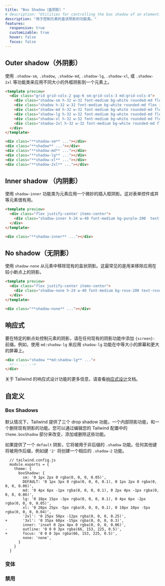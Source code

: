 ```yaml
---
title: "Box Shadow（盒阴影）"
# description: "Utilities for controlling the box shadow of an element."
description: "用于控制元素的盒状阴影的功能类。"
features:
  responsive: true
  customizable: true
  hover: false
  focus: false
---
```




## Outer shadow（外阴影）

<!-- Use the `.shadow-sm`, `.shadow`, `.shadow-md`, `.shadow-lg`, `.shadow-xl`, or `.shadow-2xl` utilities to apply different sized outer box shadows to an element. -->
使用 `.shadow-sm`, `.shadow`, `.shadow-md`, `.shadow-lg`, `.shadow-xl`, 或 `.shadow-2xl` 等功能类来应用不同大小的外框阴影到一个元素上。

```html indigo
<template preview>
  <div class="grid grid-cols-2 gap-6 sm:grid-cols-3 md:grid-cols-4">
    <div class="shadow-sm h-32 w-32 font-medium bg-white rounded-md flex items-center justify-center">.shadow-sm</div>
    <div class="shadow h-32 w-32 font-medium bg-white rounded-md flex items-center justify-center">.shadow</div>
    <div class="shadow-md h-32 w-32 font-medium bg-white rounded-md flex items-center justify-center">.shadow-md</div>
    <div class="shadow-lg h-32 w-32 font-medium bg-white rounded-md flex items-center justify-center">.shadow-lg</div>
    <div class="shadow-xl h-32 w-32 font-medium bg-white rounded-md flex items-center justify-center">.shadow-xl</div>
    <div class="shadow-2xl h-32 w-32 font-medium bg-white rounded-md flex items-center justify-center">.shadow-2xl</div>
  </div>
</template>

<div class="**shadow-sm** ..."></div>
<div class="**shadow** ..."></div>
<div class="**shadow-md** ..."></div>
<div class="**shadow-lg** ..."></div>
<div class="**shadow-xl** ..."></div>
<div class="**shadow-2xl** ..."></div>
```

## Inner shadow （内阴影）

<!-- Use the `shadow-inner` utility to apply a subtle inset box shadow to an element. This can be useful for things like form controls or wells. -->
使用 `shadow-inner` 功能类为元素应用一个微妙的插入框阴影。这对表单控件或井等元素很有用。

```html purple
<template preview>
  <div class="flex justify-center items-center">
    <div class="shadow-inner h-24 w-40 font-medium bg-purple-200  text-purple-500 rounded-md flex items-center justify-center">.shadow-inner</div>
  </div>
</template>

<div class="**shadow-inner** ..."></div>
```

## No shadow（无阴影）

<!-- Use `shadow-none` to remove an existing box shadow from an element. This is most commonly used to remove a shadow that was applied at a smaller breakpoint. -->
使用 `shadow-none` 从元素中移除现有的盒状阴影。这最常见的是用来移除应用在较小断点上的阴影。

```html rose
<template preview>
  <div class="flex justify-center items-center">
    <div class="shadow-none h-24 w-40 font-medium bg-rose-200 text-rose-500 rounded-md flex items-center justify-center">.shadow-none</div>
  </div>
</template>

<div class="**shadow-none** ..."></div>
```

<!-- ## Responsive -->
## 响应式

<!-- To control the shadow of an element at a specific breakpoint, add a `{screen}:` prefix to any existing shadow utility. For example, use `md:shadow-lg` to apply the `shadow-lg` utility at only medium screen sizes and above. -->
要在特定的断点处控制元素的阴影，请在任何现有的阴影功能中添加 `{screen}:` 前缀。例如，使用 `md:shadow-lg` 来应用 `shadow-lg` 功能在中等大小的屏幕和更大的屏幕上。

```html
<div class="shadow **md:shadow-lg** ...">
  <!-- ... -->
</div>
```

<!-- For more information about Tailwind's responsive design features, check out the [Responsive Design](/docs/responsive-design) documentation. -->
关于 Tailwind 的响应式设计功能的更多信息，请查看[响应式设计](/docs/responsive-design)文档。

<!-- ## Customizing -->
## 自定义

### Box Shadows

<!-- By default Tailwind provides three drop shadow utilities, one inner shadow utility, and a utility for removing existing shadows. You can change, add, or remove these by editing the `theme.boxShadow` section of your Tailwind config. -->

<!-- If a `default` shadow is provided, it will be used for the non-suffixed `.shadow` utility. Any other keys will be used as suffixes, for example the key `'2'` will create a corresponding `.shadow-2` utility. -->
默认情况下，Tailwind 提供了三个 drop shadow 功能，一个内部阴影功能，和一个删除现有阴影的功能。您可以通过编辑您的 Tailwind 配置中的 `theme.boxShadow` 部分来改变，添加或删除这些功能。

如果提供了一个 `default` 阴影，它将被用于非后缀的 `.shadow` 功能。任何其他键将被用作后缀，例如键 `'2'` 将创建一个相应的 `.shadow-2` 功能。

```diff-js
  // tailwind.config.js
  module.exports = {
    theme: {
      boxShadow: {
        sm: '0 1px 2px 0 rgba(0, 0, 0, 0.05)',
        DEFAULT: '0 1px 3px 0 rgba(0, 0, 0, 0.1), 0 1px 2px 0 rgba(0, 0, 0, 0.06)',
        md: '0 4px 6px -1px rgba(0, 0, 0, 0.1), 0 2px 4px -1px rgba(0, 0, 0, 0.06)',
        lg: '0 10px 15px -3px rgba(0, 0, 0, 0.1), 0 4px 6px -2px rgba(0, 0, 0, 0.05)',
        xl: '0 20px 25px -5px rgba(0, 0, 0, 0.1), 0 10px 10px -5px rgba(0, 0, 0, 0.04)',
        '2xl': '0 25px 50px -12px rgba(0, 0, 0, 0.25)',
+       '3xl': '0 35px 60px -15px rgba(0, 0, 0, 0.3)',
        inner: 'inset 0 2px 4px 0 rgba(0, 0, 0, 0.06)',
-       outline: '0 0 0 3px rgba(66, 153, 225, 0.5)',
+       focus: '0 0 0 3px rgba(66, 153, 225, 0.5)',
        none: 'none',
      }
    }
  }
```

<!-- ### Variants -->
### 变体

<Variants plugin="boxShadow" />

<!-- ### Disabling -->
### 禁用

<Disabling plugin="boxShadow" />
